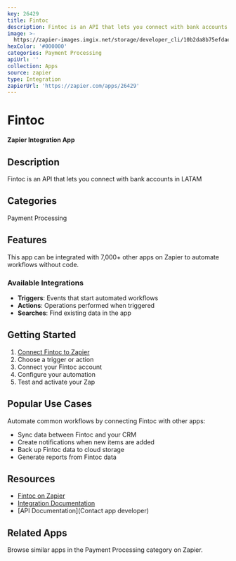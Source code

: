 ```yaml
---
key: 26429
title: Fintoc
description: Fintoc is an API that lets you connect with bank accounts in LATAM
image: >-
  https://zapier-images.imgix.net/storage/developer_cli/10b2da8b75efdaeb9b07d1e4abdce4ad.png?auto=format%2Ccompress&ixlib=python-3.0.0&q=50
hexColor: '#000000'
categories: Payment Processing
apiUrl: ''
collection: Apps
source: zapier
type: Integration
zapierUrl: 'https://zapier.com/apps/26429'
---
```

# Fintoc

**Zapier Integration App**

## Description

Fintoc is an API that lets you connect with bank accounts in LATAM

## Categories

Payment Processing

## Features

This app can be integrated with 7,000+ other apps on Zapier to automate workflows without code.

### Available Integrations

- **Triggers**: Events that start automated workflows
- **Actions**: Operations performed when triggered
- **Searches**: Find existing data in the app

## Getting Started

1. [Connect Fintoc to Zapier](https://zapier.com/apps/26429)
2. Choose a trigger or action
3. Connect your Fintoc account
4. Configure your automation
5. Test and activate your Zap

## Popular Use Cases

Automate common workflows by connecting Fintoc with other apps:

- Sync data between Fintoc and your CRM
- Create notifications when new items are added
- Back up Fintoc data to cloud storage
- Generate reports from Fintoc data

## Resources

- [Fintoc on Zapier](https://zapier.com/apps/26429)
- [Integration Documentation](https://zapier.com/apps/26429/integrations)
- [API Documentation](Contact app developer)

## Related Apps

Browse similar apps in the Payment Processing category on Zapier.
